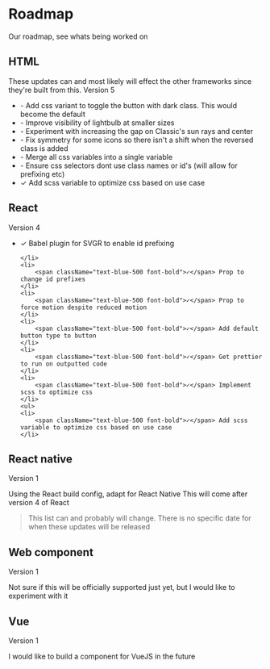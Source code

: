 


# Roadmap
Our roadmap, see whats being worked on

## HTML
These updates can and most likely will effect the other frameworks since they're built from this.
Version 5
<ul>
    <li>
        <span className="text-blue-500 font-bold">-</span> Add css variant to toggle the button with dark class. This would become the default
    </li>
    <li>
        <span className="text-blue-500 font-bold">-</span> Improve visibility of lightbulb at smaller sizes
    </li>
    <li>
        <span className="text-blue-500 font-bold">-</span> Experiment with increasing the gap on Classic's sun rays and center
    </li>
    <li>
        <span className="text-blue-500 font-bold">-</span> Fix symmetry for some icons so there isn't a shift when the reversed class is added
    </li>
    <li>
        <span className="text-blue-500 font-bold">-</span> Merge all css variables into a single variable
    </li>
    <li>
        <span className="text-blue-500 font-bold">-</span> Ensure css selectors dont use class names or id's (will allow for prefixing etc)
    </li>
    <li>
        <span className="text-blue-500 font-bold">✓</span> Add scss variable to optimize css based on use case
    </li>
</ul>

## React
Version 4
<ul>
    <li>
        <span className="text-blue-500 font-bold">✓</span> Babel plugin for SVGR to enable id prefixing

    </li>
    <li>
        <span className="text-blue-500 font-bold">✓</span> Prop to change id prefixes
    </li>
    <li>
        <span className="text-blue-500 font-bold">✓</span> Prop to force motion despite reduced motion
    </li>
    <li>
        <span className="text-blue-500 font-bold">✓</span> Add default button type to button
    </li>
    <li>
        <span className="text-blue-500 font-bold">✓</span> Get prettier to run on outputted code
    </li>
    <li>
        <span className="text-blue-500 font-bold">✓</span> Implement scss to optimize css
    </li>
    <ul>
    <li>
        <span className="text-blue-500 font-bold">✓</span> Add scss variable to optimize css based on use case
    </li>
</ul>
</ul>

## React native
Version 1

Using the React build config, adapt for React Native
This will come after version 4 of React


> This list can and probably will change.
> There is no specific date for when these updates will be released

## Web component
Version 1

Not sure if this will be officially supported just yet, but I would like to experiment with it


## Vue
Version 1

I would like to build a component for VueJS in the future


